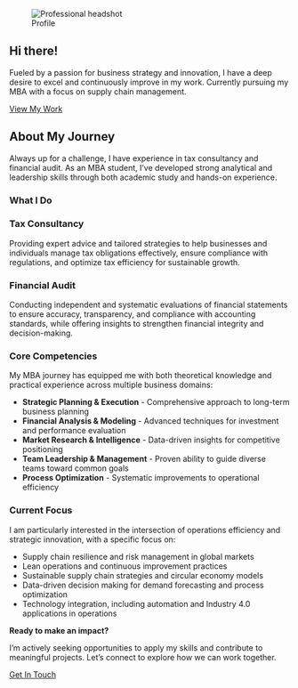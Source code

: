 ::: {.hero}
::: {.hero-content}
::: {.hero-image-container}
![Profile](./Comfort.jpg){.hero-image alt="Professional headshot"}
:::

::: {.hero-text}
# Hi there!

Fueled by a passion for business strategy and innovation, I have a deep desire to excel and continuously improve in my work. Currently pursuing my MBA with a focus on supply chain management.

[View My Work](resume.qmd){.btn .btn-primary}
:::
:::
:::

::: {.content-section}
::: {.content-container}
## About My Journey

Always up for a challenge, I have experience in tax consultancy and financial audit. As an MBA student, I've developed strong analytical and leadership skills through both academic study and hands-on experience.

### What I Do

::: {.grid .grid-2 .mt-6}
::: {.card}
### Tax Consultancy
Providing expert advice and tailored strategies to help businesses and individuals manage tax obligations effectively, ensure compliance with regulations, and optimize tax efficiency for sustainable growth.
:::

::: {.card}
### Financial Audit
Conducting independent and systematic evaluations of financial statements to ensure accuracy, transparency, and compliance with accounting standards, while offering insights to strengthen financial integrity and decision-making.
:::
:::

### Core Competencies

::: {.mt-6}
My MBA journey has equipped me with both theoretical knowledge and practical experience across multiple business domains:

- **Strategic Planning & Execution** - Comprehensive approach to long-term business planning
- **Financial Analysis & Modeling** - Advanced techniques for investment and performance evaluation  
- **Market Research & Intelligence** - Data-driven insights for competitive positioning
- **Team Leadership & Management** - Proven ability to guide diverse teams toward common goals
- **Process Optimization** - Systematic improvements to operational efficiency

### Current Focus

I am particularly interested in the intersection of operations efficiency and strategic innovation, with a specific focus on:

- Supply chain resilience and risk management in global markets
- Lean operations and continuous improvement practices
- Sustainable supply chain strategies and circular economy models
- Data-driven decision making for demand forecasting and process optimization
- Technology integration, including automation and Industry 4.0 applications in operations
:::

::: {.text-center .mt-8}
**Ready to make an impact?**

I'm actively seeking opportunities to apply my skills and contribute to meaningful projects. Let's connect to explore how we can work together.

[Get In Touch](contact.qmd){.btn .btn-primary}
:::
:::
:::